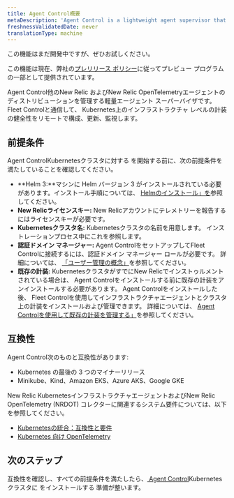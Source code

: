 ```yaml
---
title: Agent Control概要
metaDescription: 'Agent Control is a lightweight agent supervisor that manages other New Relic and New Relic distribution of OpenTelemetry agents by communicating with Fleet Control to remotely configure, update, and monitor the health of infrastructure-level instrumentation.'
freshnessValidatedDate: never
translationType: machine
---
```


<Callout title="プレビュー">
  この機能はまだ開発中ですが、ぜひお試しください。

  この機能は現在、弊社の[プレリリース ポリシー](/docs/licenses/license-information/referenced-policies/new-relic-pre-release-policy)に従ってプレビュー プログラムの一部として提供されています。
</Callout>

Agent Control他のNew Relic およびNew Relic OpenTelemetryエージェントの ディストリビューションを管理する軽量エージェント スーパーバイザです。Fleet Controlと通信して、 Kubernetes上のインフラストラクチャ レベルの計装の健全性をリモートで構成、更新、監視します。

## 前提条件

Agent ControlKubernetesクラスタに対する を開始する前に、次の前提条件を満たしていることを確認してください。

* **Helm 3:**マシンに Helm バージョン 3 がインストールされている必要があります。インストール手順については、 [Helmのインストール」を](https://helm.sh/docs/intro/install)参照してください。
* **New Relicライセンスキー:** New Relicアカウントにテレメトリーを報告するにはライセンスキーが必要です。
* **Kubernetesクラスタ名:** Kubernetesクラスタの名前を用意します。 インストレーションプロセス中にこれを参照します。
* **認証ドメイン マネージャー:** Agent ControlをセットアップしてFleet Controlに接続するには、認証ドメイン マネージャー ロールが必要です。 詳細については、 [「ユーザー管理の概念」](/docs/accounts/accounts-billing/new-relic-one-user-management/user-management-concepts/#admin-settings)を参照してください。
* **既存の計装:** KubernetesクラスタがすでにNew Relicでインストゥルメントされている場合は、 Agent Controlをインストールする前に既存の計装をアンインストールする必要があります。 Agent Controlをインストールした後、 Fleet Controlを使用してインフラストラクチャエージェントとクラスタ上の計装をインストールおよび管理できます。 詳細については、 [Agent Controlを使用して既存の計装を管理する」](/docs/new-relic-control/agent-control/reinstrumentation)を参照してください。

## 互換性

Agent Control次のものと互換性があります:

* Kubernetes の最後の 3 つのマイナーリリース
* Minikube、Kind、Amazon EKS、Azure AKS、Google GKE

New Relic KubernetesインフラストラクチャエージェントおよびNew Relic OpenTelemetry (NRDOT) コレクターに関連するシステム要件については、以下を参照してください。

* [Kubernetesの統合：互換性と要件](/docs/kubernetes-pixie/kubernetes-integration/get-started/kubernetes-integration-compatibility-requirements)
* [Kubernetes 向け OpenTelemetry](/docs/kubernetes-pixie/kubernetes-integration/installation/k8s-otel)

## 次のステップ

互換性を確認し、すべての前提条件を満たしたら、[ Agent Control](/docs/new-relic-control/agent-control/setup)Kubernetesクラスタに をインストールする 準備が整います。